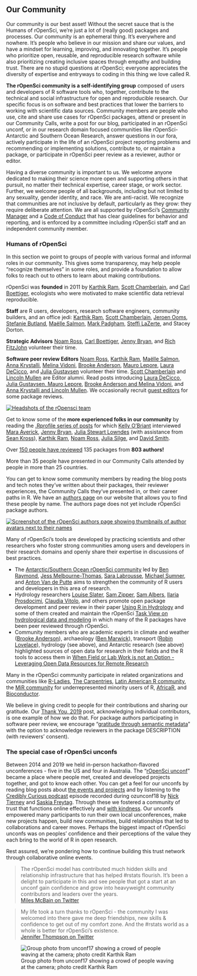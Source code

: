 ## Our Community {#community}


Our community is our best asset! Without the secret sauce that is the Humans of rOpenSci, we’re just a lot of (really good) packages and processes. Our community is an ephemeral thing. It’s everywhere and nowhere. It’s people who believe in our mission and share our values, and have a mindset for learning, improving, and innovating together. It's people who prioritize open, reusable, and reproducible research software while also prioritizing creating inclusive spaces through empathy and building trust. There are no stupid questions at rOpenSci; everyone appreciates the diversity of expertise and entryways to coding in this thing we love called R.

**The rOpenSci community is a self-identifying group** composed of users and developers of R software tools who, together, contribute to the technical and social infrastructure for open and reproducible research. Our specific focus is on software and best practices that lower the barriers to working with scientific data sources. Community members are people who use, cite and share use cases for rOpenSci packages, attend or present in our Community Calls, write a post for our blog, participated in an rOpenSci unconf, or in our research domain focused communities like rOpenSci-Antarctic and Southern Ocean Research, answer questions in our fora, actively participate in the life of an rOpenSci project reporting problems and recommending or implementing solutions, contribute to, or maintain a package, or participate in rOpenSci peer review as a reviewer, author or editor.

Having a diverse community is important to us. We welcome anyone dedicated to making their science more open and supporting others in that pursuit, no matter their technical expertise, career stage, or work sector. Further, we welcome people of all backgrounds, including but not limited to any sexuality, gender identity, and race. We are anti-racist. We recognize that communities are not inclusive by default, particularly as they grow: they require deliberate attention. We are all supported by rOpenSci’s [Community Manager](https://ropensci.org/author/stefanie-butland/) and a [Code of Conduct](#conduct) that has clear guidelines for behavior and reporting, and is enforced by a committee including rOpenSci staff and an independent community member.


### Humans of rOpenSci {#humans}

In this section we point to groups of people with various formal and informal roles in our community. This gives some transparency, may help people “recognize themselves” in some roles, and provide a foundation to allow folks to reach out to others to learn about making contributions.

rOpenSci was **founded** in 2011 by [Karthik Ram](https://ropensci.org/author/karthik-ram/), [Scott Chamberlain](https://ropensci.org/author/scott-chamberlain/), and [Carl Boettiger](https://ropensci.org/author/carl-boettiger/), ecologists who were motivated to make scientific data retrieval reproducible.

**Staff** are R users, developers, research software engineers, community builders, and an office jedi: [Karthik Ram](https://ropensci.org/author/karthik-ram/), [Scott Chamberlain](https://ropensci.org/author/scott-chamberlain/), [Jeroen Ooms](https://ropensci.org/author/jeroen-ooms/), [Stefanie Butland](https://ropensci.org/author/stefanie-butland/), [Maëlle Salmon](https://ropensci.org/author/ma%C3%ABlle-salmon/), [Mark Padgham](https://ropensci.org/author/mark-padgham/), [Steffi LaZerte](https://ropensci.org/author/steffi-lazerte/), and Stacey Dorton.

**Strategic Advisors** [Noam Ross](https://ropensci.org/author/noam-ross/), [Carl Boettiger](https://ropensci.org/author/carl-boettiger/), [Jenny Bryan](https://ropensci.org/author/jenny-bryan/), and [Rich FitzJohn](https://ropensci.org/author/rich-fitzjohn/) volunteer their time.

**Software peer review Editors** [Noam Ross](https://ropensci.org/author/noam-ross/), [Karthik Ram](https://ropensci.org/author/karthik-ram/), [Maëlle Salmon](https://ropensci.org/author/ma%C3%ABlle-salmon/), [Anna Krystalli](https://ropensci.org/author/anna-krystalli/), [Melina Vidoni](https://ropensci.org/author/melina-vidoni/), [Brooke Anderson](https://ropensci.org/author/brooke-anderson/), [Mauro Lepore](https://ropensci.org/author/mauro-lepore/), [Laura DeCicco](https://ropensci.org/author/laura-decicco/), and [Julia Gustavsen](https://ropensci.org/author/julia-gustavsen/) volunteer their time. [Scott Chamberlain](https://ropensci.org/author/scott-chamberlain/) and [Lincoln Mullen](https://ropensci.org/author/lincoln-mullen/) are Editor alumni. Read posts introducing [Laura DeCicco, Julia Gustavsen, Mauro Lepore](https://ropensci.org/blog/2020/10/27/editors2020/), [Brooke Anderson and Melina Vidoni](https://ropensci.org/blog/2019/01/31/more_editors/), and [Anna Krystalli and Lincoln Mullen](https://ropensci.org/blog/2018/06/22/new_editors/). We occasionally recruit [guest editors](https://devguide.ropensci.org/softwarereviewintro.html#editors-and-reviewers) for some package reviews.

[![Headshots of the rOpensci team](images/team-all.png "Headshots of the rOpensci team")](https://ropensci.org/about/)

Get to know some of the **more experienced folks in our community** by reading the [.Rprofile series of posts](https://ropensci.org/tags/rprofile/) for which [Kelly O’Briant](https://ropensci.org/author/kelly-obriant/) interviewed [Mara Averick](https://ropensci.org/blog/2017/11/10/rprofile-mara-averick/), [Jenny Bryan](https://ropensci.org/blog/2017/12/08/rprofile-jenny-bryan/), [Julia Stewart Lowndes](https://ropensci.org/blog/2018/02/09/rprofile-julia-stewart-lowndes/) (with assistance from [Sean Kross](https://ropensci.org/author/sean-kross/)), [Karthik Ram](https://ropensci.org/blog/2018/01/12/rprofile-karthik-ram/), [Noam Ross](https://ropensci.org/blog/2018/04/13/rprofile-noam-ross/), [Julia Silge](https://ropensci.org/blog/2018/06/08/rprofile-julia-silge/), and [David Smith](https://ropensci.org/blog/2017/10/13/rprofile-david-smith/).

Over [150 people have reviewed](https://devguide.ropensci.org/softwarereviewintro.html#editors-and-reviewers) 135 packages from **803 authors!**

More than 35 people have presented in our Community Calls attended by people in more than 25 countries. 

You can get to know some community members by reading the blog posts and tech notes they’ve written about their packages, their reviewer experiences, the Community Calls they’ve presented in, or their career paths in R. We have an [authors page](https://ropensci.org/author/) on our website that allows you to find these people by name. The authors page does not yet include rOpenSci package authors.

[![Screenshot of the rOpenSci authors page showing thumbnails of author avatars next to their names](images/authors_2020-10.png "Some authors on rOpenSci.org")](https://ropensci.org/authors/)

Many of rOpenSci’s tools are developed by practicing scientists and other researchers who foster strong communities among users and developers in their research domains and openly share their expertise in discussions of best practices. 

*   The [Antarctic/Southern Ocean rOpenSci community](https://ropensci.org/blog/2018/11/13/antarctic/) led by [Ben Raymond](https://ropensci.org/author/ben-raymond/), [Jess Melbourne-Thomas](https://en.wikipedia.org/wiki/Jessica_Melbourne-Thomas), [Sara Labrousse](https://web.whoi.edu/jenouvrier/people/sara-labrousse-2017-present/), [Michael Sumner](https://ropensci.org/author/michael-sumner/), and [Anton Van de Putte](https://ropensci.org/author/anton-van-de-putte/) aims to strengthen the community of R users and developers in this area of research.
*   Hydrology researchers [Louise Slater](https://ropensci.org/author/louise-slater/), [Sam Zipper](https://ropensci.org/author/sam-zipper/), [Sam Albers](https://ropensci.org/author/sam-albers/), [Ilaria Prosdocimi](https://ropensci.org/author/ilaria-prosdocimi/), [Claudia Vitolo](https://ropensci.org/author/claudia-vitolo/), and others promote open package development and peer review in their paper [Using R in Hydrology](https://doi.org/10.5194/hess-23-2939-2019) and some of them created and maintain the rOpenSci [Task View on hydrological data and modeling](https://github.com/ropensci/Hydrology/blob/master/README.md) in which many of the R packages have been peer reviewed through rOpenSci. 
*   Community members who are academic experts in climate and weather ([Brooke Anderson](https://ropensci.org/author/brooke-anderson/)), archaeology ([Ben Marwick](https://ropensci.org/author/ben-marwick/)), transport ([Robin Lovelace](https://ropensci.org/author/robin-lovelace/)), hydrology (see above), and Antarctic research (see above) highlighted sources of open data for research in their fields and the R tools to access them in [When Field or Lab Work is not an Option - Leveraging Open Data Resources for Remote Research](https://ropensci.org/blog/2020/05/19/covid-19-open-data/)

Many in the rOpenSci community participate in related organizations and communities like [R-Ladies](https://rladies.org/), [The Carpentries](https://carpentries.org/), [Latin American R community](https://www.r-consortium.org/blog/2020/07/07/latin-american-communities-and-organizations-at-user2020), the [MiR community](https://medium.com/@doritolay/introducing-mir-a-community-for-underrepresented-users-of-r-7560def7d861) for underrepresented minority users of R, [AfricaR](https://africa-r.org/), and [Bioconductor](https://www.bioconductor.org/).

We believe in giving credit to people for their contributions and sharing our gratitude. Our [Thank You, 2019](https://ropensci.org/blog/2019/12/23/thankyou/) post, acknowledging individual contributors, is one example of how we do that. For package authors participating in software peer review, we encourage “[gratitude through semantic metadata](https://ropensci.org/blog/2018/03/16/thanking-reviewers-in-metadata/)” with the option to acknowledge reviewers in the package DESCRIPTION (with reviewers’ consent).  

<!--
Try [https://allcontributors.org/](https://allcontributors.org/) used by [Stats Peer Review book: Contributors](https://ropenscilabs.github.io/statistical-software-peer-review/index.html#contributors), recommended by Mark Padgham. “Recognize All Contributors. Including those that don't push code”. 
-->



### The special case of rOpenSci unconfs {#unconfs}

Between 2014 and 2019 we held in-person hackathon-flavored unconferences - five in the US and four in Australia. The “[rOpenSci unconf](https://ropensci.org/blog/2017/06/02/unconf2017/)” became a place where people met, created and developed projects together, and got to know each other. You can get a feel for our unconfs by reading blog posts about [the events and projects](https://ropensci.org/tags/unconf/) and by listening to the [Credibly Curious podcast](https://soundcloud.com/crediblycurious/episode-6-oz-unconf) episode recorded during ozunconf18 by [Nick Tierney](https://ropensci.org/author/nicholas-tierney/) and [Saskia Freytag](https://twitter.com/trashystats). Through these we fostered a community of trust that functions online effectively and [with kindness](https://blogs.scientificamerican.com/observations/open-software-means-kinder-science/). Our unconfs empowered many participants to run their own local unconferences, make new projects happen, build new communities, build relationships that led to collaborations and career moves. Perhaps the biggest impact of rOpenSci unconfs was on peoples’ confidence and their perceptions of the value they each bring to the world of R in open research.

Rest assured, we’re pondering how to continue building this trust network through collaborative online events.

> The rOpenSci model has contributed much hidden skills and relationship infrastructure that has helped #rstats flourish. It's been a delight to participate in this and see people that got a start at an unconf gain confidence and grow into heavyweight community contributors and leaders over the years.
> <br>
> [Miles McBain on Twitter](https://twitter.com/MilesMcBain/status/1232458838307065858)

> My life took a turn thanks to rOpenSci - the community I was welcomed into there gave me deep friendships, new skills & confidence to get out of my comfort zone. And the #rstats world as a whole is better for rOpenSci’s existence.
> <br>
> [Jennifer Thompson on Twitter](https://twitter.com/jent103/status/1232460524031545344)

![Group photo from unconf17 showing a crowd of people waving at the camera; photo credit Karthik Ram](images/unconf17_wide.jpg "Group photo from unconf17; photo credit Karthik Ram")
